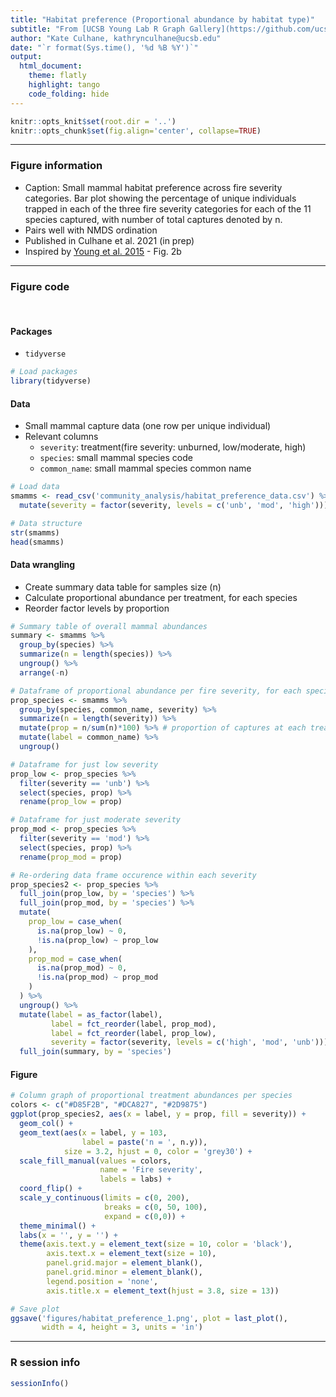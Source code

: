 ```yaml
---
title: "Habitat preference (Proportional abundance by habitat type)"
subtitle: "From [UCSB Young Lab R Graph Gallery](https://github.com/ucsbyounglab/figure-inspiration)"
author: "Kate Culhane, kathrynculhane@ucsb.edu"
date: "`r format(Sys.time(), '%d %B %Y')`"
output:
  html_document:
    theme: flatly
    highlight: tango
    code_folding: hide
---
```


```r
knitr::opts_knit$set(root.dir = '..')
knitr::opts_chunk$set(fig.align='center', collapse=TRUE)
```

---

### Figure information

- Caption: Small mammal habitat preference across fire severity categories. Bar plot showing the percentage of unique individuals trapped in each of the three fire severity categories for each of the 11 species captured, with number of total captures denoted by n. 
- Pairs well with NMDS ordination
- Published in Culhane et al. 2021 (in prep)
- Inspired by [Young et al. 2015](https://esajournals.onlinelibrary.wiley.com/doi/full/10.1890/14-0995.1) - Fig. 2b

---

### Figure code
<br>

#### **Packages**

- `tidyverse`

```r

# Load packages
library(tidyverse)

```

#### **Data**

- Small mammal capture data (one row per unique individual)
- Relevant columns
  - `severity`: treatment(fire severity: unburned, low/moderate, high)
  - `species`: small mammal species code
  - `common_name`: small mammal species common name

```r

# Load data
smamms <- read_csv('community_analysis/habitat_preference_data.csv') %>% 
  mutate(severity = factor(severity, levels = c('unb', 'mod', 'high')))

# Data structure
str(smamms)
head(smamms)

```

#### **Data wrangling**

- Create summary data table for samples size (n)
- Calculate proportional abundance per treatment, for each species
- Reorder factor levels by proportion

```r

# Summary table of overall mammal abundances
summary <- smamms %>% 
  group_by(species) %>% 
  summarize(n = length(species)) %>% 
  ungroup() %>% 
  arrange(-n)

# Dataframe of proportional abundance per fire severity, for each species
prop_species <- smamms %>% 
  group_by(species, common_name, severity) %>% 
  summarize(n = length(severity)) %>% 
  mutate(prop = n/sum(n)*100) %>% # proportion of captures at each treatment, per species
  mutate(label = common_name) %>% 
  ungroup()

# Dataframe for just low severity
prop_low <- prop_species %>% 
  filter(severity == 'unb') %>% 
  select(species, prop) %>% 
  rename(prop_low = prop)

# Dataframe for just moderate severity
prop_mod <- prop_species %>%
  filter(severity == 'mod') %>% 
  select(species, prop) %>% 
  rename(prop_mod = prop)

# Re-ordering data frame occurence within each severity
prop_species2 <- prop_species %>%
  full_join(prop_low, by = 'species') %>% 
  full_join(prop_mod, by = 'species') %>% 
  mutate(
    prop_low = case_when(
      is.na(prop_low) ~ 0,
      !is.na(prop_low) ~ prop_low
    ),
    prop_mod = case_when(
      is.na(prop_mod) ~ 0,
      !is.na(prop_mod) ~ prop_mod
    )
  ) %>% 
  ungroup() %>% 
  mutate(label = as_factor(label),
         label = fct_reorder(label, prop_mod),
         label = fct_reorder(label, prop_low),
         severity = factor(severity, levels = c('high', 'mod', 'unb'))) %>% 
  full_join(summary, by = 'species')

```

#### **Figure**

```r

# Column graph of proportional treatment abundances per species
colors <- c("#D85F2B", "#DCA827", "#2D9875")
ggplot(prop_species2, aes(x = label, y = prop, fill = severity)) +
  geom_col() +
  geom_text(aes(x = label, y = 103,
                label = paste('n = ', n.y)),
            size = 3.2, hjust = 0, color = 'grey30') +
  scale_fill_manual(values = colors,
                    name = 'Fire severity',
                    labels = labs) +
  coord_flip() +
  scale_y_continuous(limits = c(0, 200),
                     breaks = c(0, 50, 100),
                     expand = c(0,0)) +
  theme_minimal() +
  labs(x = '', y = '') +
  theme(axis.text.y = element_text(size = 10, color = 'black'),
        axis.text.x = element_text(size = 10),
        panel.grid.major = element_blank(),
        panel.grid.minor = element_blank(),
        legend.position = 'none',
        axis.title.x = element_text(hjust = 3.8, size = 13))

```

```r
# Save plot
ggsave('figures/habitat_preference_1.png', plot = last_plot(),
       width = 4, height = 3, units = 'in')
```

---

### R session info

```r
sessionInfo()
```

<br>